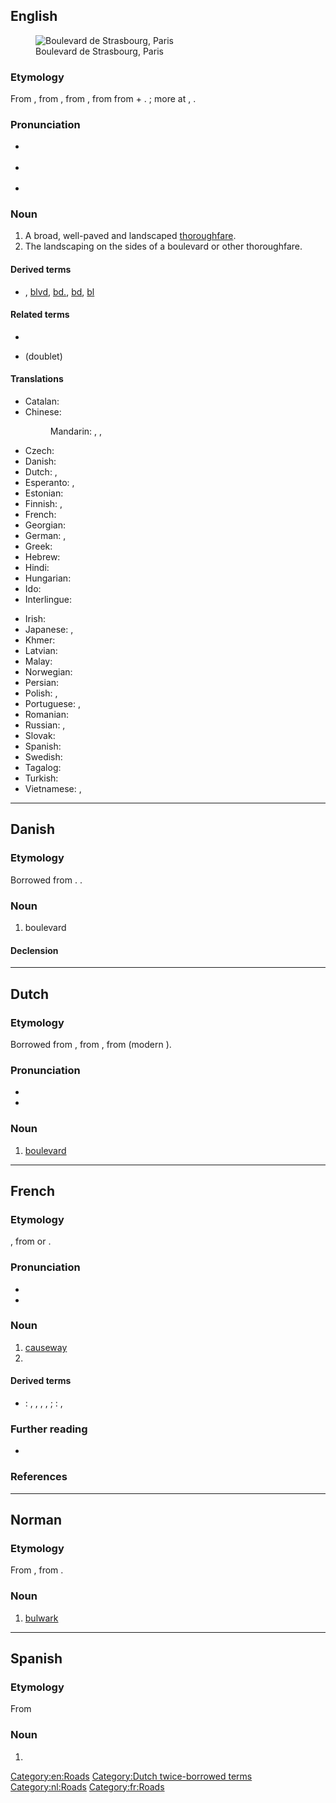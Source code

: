 {{also|Boulevard}}
==English==
[[Image:Paris boulevard de strasbourg.jpg|thumb|Boulevard de Strasbourg, Paris]]

===Etymology===
From {{etyl|fr|en}} {{m|fr|boulevard}}, from {{etyl|frm|en}} {{m|frm|boulevard}}, from {{etyl|fro|en}} {{m|fro|bollevart||promenade, avenue, rampart}}, from {{etyl|dum|en}} {{m|dum|bollewerc|bollewerc, bolwerc|[[bulwark]], [[bastion]]}} from {{m|dum|bole|bole, bolle|bole, plank}} + {{m|dum|werk||work, construction}}. {{doublet|en|bulwark}}; more at {{m|en|bole}}, {{m|en|work}}.

===Pronunciation===
* {{a|RP}} {{IPA|/ˈbuː.ləˌvɑːd/|lang=en}}
* {{a|US|CA}} {{IPA|/ˈbʊləvɑɹd/|lang=en}}
* {{audio|en-ca-boulevard.opus|Audio (CA)|lang=en}}

===Noun===
{{en-noun}}

# A broad, well-paved and landscaped [[thoroughfare]].
# The landscaping on the sides of a boulevard or other thoroughfare.

====Derived terms====
* {{sense|abbreviation}} {{l|en|blvd.}}, [[blvd]], [[bd.]], [[bd]], [[bl]]

====Related terms====
* {{l|en|boulevardier}}
* {{l|en|bulwark}} (doublet)

====Translations====
{{trans-top|broad, landscaped thoroughfare}}
* Catalan: {{t|ca|bulevard|m}}
* Chinese:
*: Mandarin: {{t+|cmn|林蔭大道|sc=Hani}}, {{t+|cmn|林荫大道|tr=línyīndàdào|sc=Hani}}, {{t+|cmn|大道|tr=dàdào|sc=Hani}}
* Czech: {{t+|cs|bulvár|m}}
* Danish: {{t+|da|boulevard|c}}
* Dutch: {{t+|nl|hoofdweg|m}}, {{t+|nl|boulevard|m}}
* Esperanto: {{t|eo|bulvardo}}, {{t+|eo|aleo}}
* Estonian: {{t|et|puiestee}}
* Finnish: {{t+|fi|bulevardi}}, {{t+|fi|puistokatu}}
* French: {{t+|fr|boulevard|m}}
* Georgian: {{t|ka|ბულვარი|sc=Geor}}
* German: {{t+|de|Boulevard|m}}, {{t+|de|Prachtstraße|f}}
* Greek: {{t+|el|λεωφόρος|f}}
* Hebrew: {{t|he|שדרה|f|tr=shdera}}
* Hindi: {{t+|hi|मार्ग|m|tr=mārg}}
* Hungarian: {{t+|hu|körút}}
* Ido: {{t+|io|bulvardo}}
* Interlingue: {{t|ie|bulevard}}
{{trans-mid}}
* Irish: {{t|ga|búlbhard|m}}
* Japanese: {{t|ja|大通り|tr=おおどおり, ōdōri}}, {{t|ja|ブールバード|tr=būrubādo}}
* Khmer: {{t|km|មហាវិថី|sc=Khmr|tr=mɔhaa vi’tʰǝy}}
* Latvian: {{t|lv|bulvāris|m}}
* Malay: {{t|ms|boulevard}}
* Norwegian: {{t|no|bulevard}}
* Persian: {{t+|fa|بولوار|tr=bulvâr|sc=fa-Arab}}
* Polish: {{t+|pl|bulwar|m}}, {{t+|pl|aleja|f}}
* Portuguese: {{t+|pt|alameda|f}} {{qualifier|Brazil}}, {{t+|pt|bulevar|m}}
* Romanian: {{t+|ro|bulevard|n}}
* Russian: {{t+|ru|бульва́р|m}}, {{t+|ru|проспе́кт|m}}
* Slovak: {{t+|sk|bulvár|m}}
* Spanish: {{t+|es|bulevar|m}}
* Swedish: {{t|sv|bulevard}}
* Tagalog: {{t|tl|bulebar}}
* Turkish: {{t+|tr|bulvar}}
* Vietnamese: {{t+|vi|đại lộ}}, {{t|vi|đường lớn}}
{{trans-bottom}}

[[Category:en:Roads]]

----

==Danish==

===Etymology===
Borrowed from {{bor|da|fr|boulevard}}. {{doublet|da|bolværk}}.

===Noun===
{{da-noun}}

# boulevard

====Declension====
{{da-decl|en|er}}

----

==Dutch==

===Etymology===
Borrowed from {{bor|nl|fr|boulevard}}, from {{der|nl|frm|bolevard}}, from {{der|nl|dum|bolwerc}} (modern {{cog|nl|bolwerk}}).

===Pronunciation===
* {{audio|Nl-boulevard.ogg|Audio|lang=nl}}
* {{hyphenation|bou|le|vard|lang=nl}}

===Noun===
{{nl-noun|m|-s|boulevardje}}

# [[#English|boulevard]]

[[Category:Dutch twice-borrowed terms]]
[[Category:nl:Roads]]

----

==French==

===Etymology===
{{etyl|frm|fr}} {{m|frm|bolevard}}<!--Rabellais, 1534-->, from {{der|fr|de|Bollwerk}} or {{der|fr|dum|bolwerc||bulwark, bastion}}.

===Pronunciation===
* {{fr-IPA}}
* {{audio|Fr-boulevard.ogg|audio|lang=fr}}

===Noun===
{{fr-noun|m}}

# [[causeway]]
# {{l|en|boulevard}}

====Derived terms====
* {{sense|abbreviation}} {{qualifier|Europe}}: {{l|fr|bd}}, {{l|fr|Bd}}, {{l|fr|bld}}, {{l|fr|brd}}, {{l|fr|bvd}}; {{qualifier|Québec}}: {{l|fr|boul.}}, {{l|fr|boul}}

===Further reading===
* {{R:TLFi}}

[[Category:fr:Roads]]

===References===
{{R:OED}}

----

==Norman==

===Etymology===
From {{etyl|fro|nrf}} {{m|fro|bollevart||promenade, avenue, rampart}}, from {{etyl|dum|nrf}}.

===Noun===
{{nrf-noun|m}}

# {{lb|nrf|Jersey}} [[bulwark]]

----

==Spanish==
===Etymology===
From {{bor|es|fr|boulevard}} 
===Noun===
{{es-noun|m}}

# {{l|en|boulevard}}